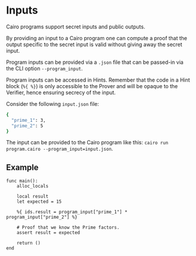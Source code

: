 # Inputs

Cairo programs support secret inputs and public outputs.

By providing an input to a Cairo program one can compute a proof that the output specific to the secret input is valid without giving away the secret input.

Program inputs can be provided via a `.json` file that can be passed-in via the CLI option `--program_input`.

Program inputs can be accessed in Hints. Remember that the code in a Hint block (`%{ %}`) is only accessible to the Prover and will be opaque to the Verifier, hence ensuring secrecy of the input.

Consider the following `input.json` file:

```sh
{
  "prime_1": 3,
  "prime_2": 5
}
```

The input can be provided to the Cairo program like this: `cairo run program.cairo --program_input=input.json`.

## Example

```cairo
func main():
    alloc_locals

    local result
    let expected = 15

    %{ ids.result = program_input["prime_1"] * program_input["prime_2"] %}

    # Proof that we know the Prime factors.
    assert result = expected

    return ()
end
```
